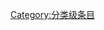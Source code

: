 {{catmore1|[[Wikipedia:視覺藝術专题|Wikipedia:視覺藝術专题]]}}
{{Articles by Quality|topic=視覺藝術|project=視覺藝術|format=TOC}}
{{emptycat}}

[[Category:分类级条目|Category:分类级条目]]